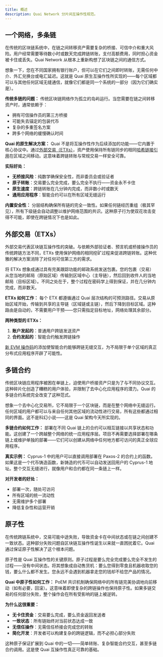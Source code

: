 ```yaml
---
title: 概述
description: Quai Network 分片间互操作性规范。
---
```


## 一个网络，多条链

在传统的区块链系统中，在链之间转移资产需要复杂的桥接、可信中介和重大风险。用户经常需要等待数小时或数天完成跨链转账，支付高额费用，同时担心资金被卡住或丢失。Quai Network 从根本上重新构想了区块链之间的通信方式。

想象一下，您在不同国家拥有银行账户，但可以在它们之间即时转账，无需任何中介、外汇兑换台或电汇延迟。这就是 Quai 原生互操作性所实现的——每个区域都可以与其他任何区域无缝通信，就像它们都是同一个系统的一部分（因为它们确实是）。

**传统多链的问题：**
传统区块链网络作为孤立的岛屿运行。当您需要在链之间转移资产时，通常依赖于：
- 拥有可信操作员的第三方桥接
- 可能失去锚定的包装代币
- 复杂的多重签名方案
- 跨多个网络的缓慢确认时间

**Quai 的原生解决方案：**
Quai 不是将互操作性作为后续添加的功能——它内置于核心协议中。通过[外部交易（ETXs）](/cn/learn/advanced-introduction/interoperability/etxs)，资产使用保持所有链同步的相同[哈希链接引用](/cn/learn/advanced-introduction/merged-mining/coincident-blocks)在区域之间移动。这意味着跨链转账与常规交易一样安全可靠。

**实际好处：**
- **无桥接风险**：纯数学确保安全性，而非委员会或验证者
- **原子转账**：交易要么完全完成，要么完全不执行——资金永不卡住
- **原生速度**：跨链转账在几分钟内完成，而非数小时或数天
- **通用应用程序**：智能合约可以在所有区域无缝运行

**内置安全性：**
分层结构确保所有链的完全一致性。如果任何链经历重组（极其罕见），所有下级链会自动调整以维护网络范围的共识。这种原子行为使双花攻击变得不可能，即使在跨链情况下也是如此。

## 外部交易（ETXs）

外部交易代表区块链互操作性的突破。与依赖外部验证者、预言机或桥接操作员的传统跨链方法不同，ETXs 使用保护网络的相同挖矿过程来促进跨链转账。这种优雅的解决方案消除了对任何可信第三方的需求。

将 ETXs 想象成通过具有完美跟踪功能的邮政系统发送包裹。您的包裹（交易）从您当地的邮局（原始区域）传输到区域中心（主导链），然后回到收件人的当地邮局（目标区域）。不同之处在于，整个过程在密码学上得到保证，并在几分钟内完成，而非数天。

**ETXs 如何工作：**
每个 ETX 都遵循通过 Quai 层次结构的可预测路径。交易从原始区域开始，传输到共享的主导链（区域链或主链），然后下降到目标区域。这种路由是自动的，不需要用户干预——您只需指定目标地址，网络处理其余部分。

**两种类型的 ETXs：**
1. **账户发起的**：普通用户跨链发送资产
2. **合约发起的**：智能合约触发跨链操作

[新 EVM 操作码](/cn/build/smart-contracts/opcode-additions)的添加使智能合约能够跨链无缝交互，为不局限于单个区域的真正分布式应用程序开辟了可能性。

## 多链合约

传统区块链应用程序被困在单链上，迫使用户桥接资产只是为了与不同协议交互。这种碎片化创造了糟糕的用户体验，并限制了去中心化应用程序的潜力。Quai 的多链合约系统完全改变了这种范式。

想象一个去中心化交易所，它不局限于一个区块链，而是在整个网络中无缝运行。任何区域的用户都可以与来自任何其他区域的流动性进行交易，所有这些都通过相同的界面。这不是科幻小说——这是 Quai 架构今天所实现的。

**多链合约如何工作：**
部署在不同 Quai 链上的合约可以相互链接以共享状态和功能。这创建了一个跨越整个网络的统一应用程序层。项目不再需要选择部署在哪条链上或维护单独的部署——它们可以创建从网络中任何地方都可访问的真正全球应用程序。

**真实示例：**
Cyprus-1 中的用户可以直接调用部署在 Paxos-2 的合约上的函数。如果这是一个代币铸造函数，新铸造的代币可以自动发送回用户的 Cyprus-1 地址。整个交互无缝进行，就像用户和合约都在同一条链上一样。

**对开发者的好处：**
- 部署一次，随处可访问
- 所有区域的统一流动性
- 无需维护多个部署
- 降低复杂性和运营开销

## 原子性

在传统跨链系统中，交易可能中途失败，导致资金卡在中间状态或在链之间创建不一致状态。这种部分失败问题自区块链互操作性诞生以来就一直困扰着它。Quai 通过保证原子性解决了这个根本问题。

原子性是 Quai 互操作性的关键原则。原子过程是要么完全完成要么完全不发生的过程——没有中间状态。将其想象成自动售货机：要么您得到零食且机器收取您的钱，要么什么都不发生。您永远不会遇到机器拿走您的钱却不给您产品的情况。

**Quai 中原子性如何工作：**
PoEM 共识机制确保网络中的所有链完美协调地向前移动（如有必要，回滚）。这意味着即使复杂的跨链操作也保持原子性。如果多链交易的任何部分失败，整个操作会在所有受影响的链上被逆转。

**为什么这很重要：**
- **无卡住资金**：交易要么完成，要么资金返回发送者
- **一致状态**：所有链始终对当前状态达成一致
- **无信任操作**：无需信任桥接会完成您的转账
- **简化开发**：开发者可以构建复杂的跨链逻辑，而不必担心部分失败

这种原子保证扩展到 Quai 中的一切——简单转账、复杂智能合约交互，甚至多链合约调用。这是使 Quai 互操作性真正可靠的基础。